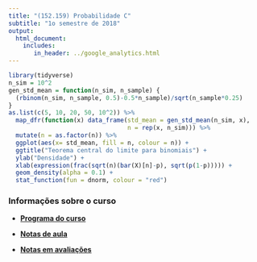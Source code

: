 ```yaml
---
title: "(152.159) Probabilidade C"
subtitle: "1o semestre de 2018"
output: 
  html_document:
    includes:
       in_header: ../google_analytics.html
---
```


```r
library(tidyverse)
n_sim = 10^2
gen_std_mean = function(n_sim, n_sample) {
  (rbinom(n_sim, n_sample, 0.5)-0.5*n_sample)/sqrt(n_sample*0.25)
}
as.list(c(5, 10, 20, 50, 10^2)) %>% 
  map_dfr(function(x) data_frame(std_mean = gen_std_mean(n_sim, x), 
                                 n = rep(x, n_sim))) %>%
  mutate(n = as.factor(n)) %>%
  ggplot(aes(x= std_mean, fill = n, colour = n)) +
  ggtitle("Teorema central do limite para binomiais") +
  ylab("Densidade") +
  xlab(expression(frac(sqrt(n)(bar(X)[n]-p), sqrt(p(1-p))))) +
  geom_density(alpha = 0.1) +
  stat_function(fun = dnorm, colour = "red")
```

### Informações sobre o curso

- [**Programa do curso**](../syllabus/2018_prob_c.html){target="_blank"}

- [**Notas de aula**](https://www.overleaf.com/read/fjdsbxwydcnf)

- [**Notas em avaliações**](../grades/2018_1_prob_c.html){target="_blank"}
